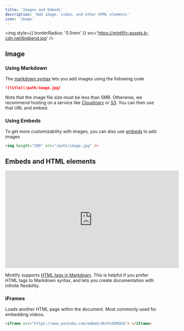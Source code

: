 ```yaml
---
title: 'Images and Embeds'
description: 'Add image, video, and other HTML elements'
icon: 'image'
---
```


<img style={{ borderRadius: '0.5rem' }} src='https://mintlify-assets.b-cdn.net/bigbend.jpg' />

## Image

### Using Markdown

The [markdown syntax](https://www.markdownguide.org/basic-syntax/#images) lets you add images using the following code

```md
![title](/path/image.jpg)
```

Note that the image file size must be less than 5MB. Otherwise, we recommend hosting on a service like [Cloudinary](https://cloudinary.com/) or [S3](https://aws.amazon.com/s3/). You can then use that URL and embed.

### Using Embeds

To get more customizability with images, you can also use [embeds](/writing-content/embed) to add images

```html
<img height="200" src="/path/image.jpg" />
```

## Embeds and HTML elements

<iframe
  width='560'
  height='315'
  src='https://www.youtube.com/embed/4KzFe50RQkQ'
  title='YouTube video player'
  frameborder='0'
  allow='accelerometer; autoplay; clipboard-write; encrypted-media; gyroscope; picture-in-picture'
  allowFullScreen
  style={{ width: '100%', borderRadius: '0.5rem' }}
></iframe>

<br />

<Tip>

Mintlify supports [HTML tags in Markdown](https://www.markdownguide.org/basic-syntax/#html). This is helpful if you prefer HTML tags to Markdown syntax, and lets you create documentation with infinite flexibility.

</Tip>

### iFrames

Loads another HTML page within the document. Most commonly used for embedding videos.

```html
<iframe src="https://www.youtube.com/embed/4KzFe50RQkQ"> </iframe>
```
